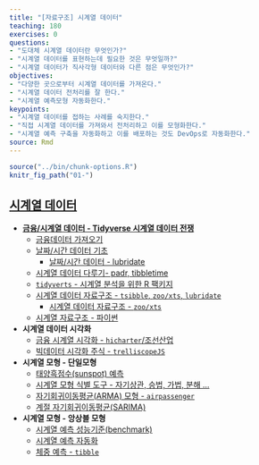 ```yaml
---
title: "[자료구조] 시계열 데이터"
teaching: 180
exercises: 0
questions:
- "도대체 시계열 데이터란 무엇인가?"
- "시계열 데이터를 표현하는데 필요한 것은 무엇일까?"
- "시계열 데이터가 직사각형 데이터와 다른 점은 무엇인가?"
objectives:
- "다양한 곳으로부터 시계열 데이터를 가져온다."
- "시계열 데이터 전처리를 잘 한다."
- "시계열 예측모형 자동화한다."
keypoints:
- "시계열 데이터를 접하는 사례를 숙지한다."
- "직접 시계열 데이터를 가져와서 전처리하고 이를 모형화한다."
- "시계열 예측 구축을 자동화하고 이를 배포하는 것도 DevOps로 자동화한다."
source: Rmd
---
```


```r
source("../bin/chunk-options.R")
knitr_fig_path("01-")
```

## [시계열 데이터](https://statkclee.github.io/finance/)

- **[금융/시계열 데이터 - Tidyverse 시계열 데이터 전쟁](https://statkclee.github.io/finance/finance-tidyquant.html)**
    - [금융데이터 가져오기](https://statkclee.github.io/finance/finance-data-import.html)
    - [날짜/시간 데이터 기초](https://statkclee.github.io/finance/ds-date-basics.html)
        - [날짜/시간 데이터 - lubridate](https://statkclee.github.io/finance/data-handling-timendate.html)
    - [시계열 데이터 다루기- padr, tibbletime](https://statkclee.github.io/finance/stat-time-series-basics.html)
    - [`tidyverts` - 시계열 분석을 위한 R 팩키지](https://statkclee.github.io/finance/finance-tidyverts.html)
    - [시계열 데이터 자료구조 - `tsibble`, `zoo/xts`, `lubridate` ](https://statkclee.github.io/finance/finance-ts-ds.html)
        - [시계열 데이터 자료구조 - `zoo/xts`](https://statkclee.github.io/finance/finance-ts-xts.html)
    - [시계열 자료구조 - 파이썬](https://statkclee.github.io/finance/finance-data-structure-python.html)
- **시계열 데이터 시각화**
    - [금융 시계열 시각화 - `hicharter`/조선산업](https://statkclee.github.io/finance-viz-hichart.html)
    - [빅데이터 시각화 주식 - `trelliscopeJS`](https://statkclee.github.io/finance-trelliscope-advanced.html)
- **시계열 모형 - 단일모형**
    - [태양흑점수(sunspot) 예측](https://statkclee.github.io/finance-time-series-sunspot.html)
    - [시계열 모형 식별 도구 - 자기상관, 승법, 가법, 분해 ...](https://statkclee.github.io/stat-time-series-tools.html)
    - [자기회귀이동평균(ARMA) 모형 - `airpassenger`](https://statkclee.github.io/stat-time-series-arma.html)
    - [계절 자기회귀이동평균(SARIMA)](https://statkclee.github.io/https://statkclee.github.io/statistics/stat-time-series-sarima.html)
- **시계열 모형 - 앙상블 모형**
    - [시계열 예측 성능기준(benchmark)](stat-time-series-benchmark.html)
    - [시계열 예측 자동화](https://statkclee.github.io/statistics/stat-forecast-automation.html)
    - [체중 예측 - `tibble`](forecast-tibble.html)

